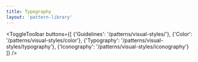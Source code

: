 ```yaml
---
title: Typography
layout: 'pattern-library'
---
```


<ToggleToolbar buttons={[
    {'Guidelines': '/patterns/visual-styles/'},
    {'Color': '/patterns/visual-styles/color'},
    {'Typography': '/patterns/visual-styles/typography'},
    {'Iconography': '/patterns/visual-styles/iconography'}
  ]} />

<TypographyDisplay />
